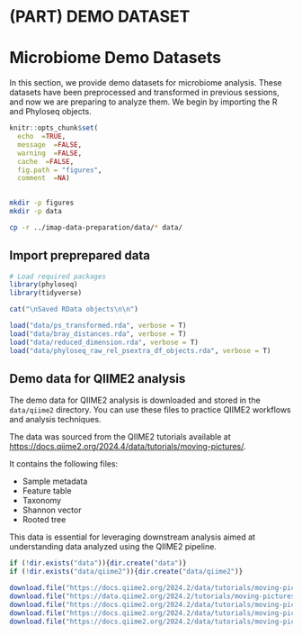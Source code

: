 # (PART) DEMO DATASET {-}

# Microbiome Demo Datasets {#demo-datasets}

In this section, we provide demo datasets for microbiome analysis. These datasets have been preprocessed and transformed in previous sessions, and now we are preparing to analyze them. We begin by importing the R and Phyloseq objects.

```r
knitr::opts_chunk$set(
  echo  =TRUE,
  message  =FALSE,
  warning  =FALSE,
  cache  =FALSE,
  fig.path = "figures",
  comment  =NA)
  
```


```bash
mkdir -p figures
mkdir -p data

cp -r ../imap-data-preparation/data/* data/

```

## Import preprepared data
```r
# Load required packages
library(phyloseq)
library(tidyverse)

cat("\nSaved RData objects\n\n")

load("data/ps_transformed.rda", verbose = T)
load("data/bray_distances.rda", verbose = T)
load("data/reduced_dimension.rda", verbose = T)
load("data/phyloseq_raw_rel_psextra_df_objects.rda", verbose = T)

```


## Demo data for QIIME2 analysis

The demo data for QIIME2 analysis is downloaded and stored in the `data/qiime2` directory. You can use these files to practice QIIME2 workflows and analysis techniques.

The data was sourced from the QIIME2 tutorials available at [https://docs.qiime2.org/2024.4/data/tutorials/moving-pictures/](https://docs.qiime2.org/2018.4/data/tutorials/moving-pictures/).

It contains the following files:

- Sample metadata
- Feature table
- Taxonomy
- Shannon vector
- Rooted tree

This data is essential for leveraging downstream analysis aimed at understanding data analyzed using the QIIME2 pipeline.


```R
if (!dir.exists("data")){dir.create("data")}
if (!dir.exists("data/qiime2")){dir.create("data/qiime2")}

download.file("https://docs.qiime2.org/2024.2/data/tutorials/moving-pictures/table.qza", "data/qiime2/feature_table.qza")
download.file("https://data.qiime2.org/2024.2/tutorials/moving-pictures/sample_metadata.tsv", "data/qiime2/sample_metadata.tsv")
download.file("https://docs.qiime2.org/2024.2/data/tutorials/moving-pictures/taxonomy.qza", "data/qiime2/taxonomy.qza")
download.file("https://docs.qiime2.org/2024.2/data/tutorials/moving-pictures/rooted-tree.qza", "data/qiime2/rooted_tree.qza")
download.file("https://docs.qiime2.org/2024.2/data/tutorials/moving-pictures/core-metrics-results/shannon_vector.qza", "data/qiime2/shannon_vector.qza")

```


